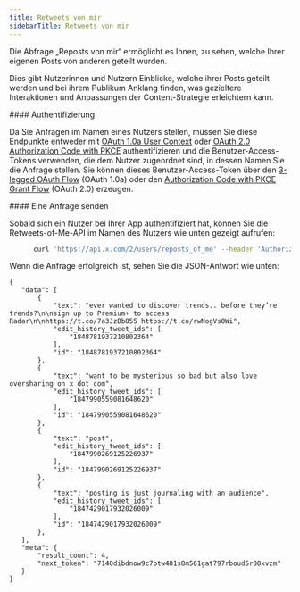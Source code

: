 ```yaml
---
title: Retweets von mir
sidebarTitle: Retweets von mir
---
```



Die Abfrage „Reposts von mir“ ermöglicht es Ihnen, zu sehen, welche Ihrer eigenen Posts von anderen geteilt wurden.

Dies gibt Nutzerinnen und Nutzern Einblicke, welche ihrer Posts geteilt werden und bei ihrem Publikum Anklang finden, was gezieltere Interaktionen und Anpassungen der Content-Strategie erleichtern kann.

<div id="authentication">
  #### Authentifizierung
</div>

Da Sie Anfragen im Namen eines Nutzers stellen, müssen Sie diese Endpunkte entweder mit [OAuth 1.0a User Context](/de/resources/fundamentals/authentication) oder [OAuth 2.0 Authorization Code with PKCE](/de/resources/fundamentals/authentication#oauth-2-0-authorization-code-flow-with-pkce-2) authentifizieren und die Benutzer-Access-Tokens verwenden, die dem Nutzer zugeordnet sind, in dessen Namen Sie die Anfrage stellen. Sie können dieses Benutzer-Access-Token über den [3-legged OAuth Flow](https://developer.x.com/resources/fundamentals/authentication/obtaining-user-access-tokens) (OAuth 1.0a) oder den [Authorization Code with PKCE Grant Flow](/de/resources/fundamentals/authentication#oauth-2-0-authorization-code-flow-with-pkce-3) (OAuth 2.0) erzeugen.

<div id="making-a-request">
  #### Eine Anfrage senden
</div>

Sobald sich ein Nutzer bei Ihrer App authentifiziert hat, können Sie die Retweets-of-Me-API im Namen des Nutzers wie unten gezeigt aufrufen:

```bash
      curl 'https://api.x.com/2/users/reposts_of_me' --header 'Authorization: ••••••'
```

Wenn die Anfrage erfolgreich ist, sehen Sie die JSON-Antwort wie unten:

```
{
   "data": [
       {
           "text": "ever wanted to discover trends.. before they’re trends?\n\nsign up to Premium+ to access Radar\n\nhttps://t.co/7a3JzBb855 https://t.co/rwNogVs0Wi",
           "edit_history_tweet_ids": [
               "1848781937210802364"
           ],
           "id": "1848781937210802364"
       },
       {
           "text": "want to be mysterious so bad but also love oversharing on x dot com",
           "edit_history_tweet_ids": [
               "1847990559081648620"
           ],
           "id": "1847990559081648620"
       },
       {
           "text": "post",
           "edit_history_tweet_ids": [
               "1847990269125226937"
           ],
           "id": "1847990269125226937"
       },
       {
           "text": "posting is just journaling with an audience",
           "edit_history_tweet_ids": [
               "1847429017932026009"
           ],
           "id": "1847429017932026009"
       },
   ],
   "meta": {
       "result_count": 4,
       "next_token": "7140dibdnow9c7btw481s8m561gat797rboud5r80xvzm"
   }
}
```
